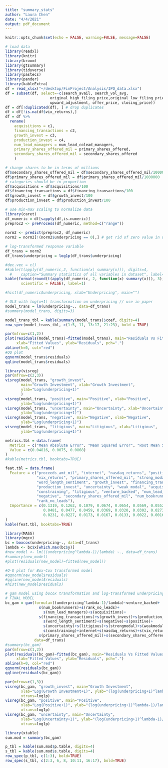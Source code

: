 ```yaml
---
title: "summary_stats"
author: "Laura Chen"
date: "4/4/2021"
output: pdf_document
---
```


```r
knitr::opts_chunk$set(echo = FALSE, warning=FALSE, message=FALSE)
```

```r
# load data
library(readxl)
library(knitr)
library(broom)
library(gtsummary)
library(tidyverse)
library(pastecs)
library(pander)
library(kableExtra)
df = read_xlsx("~/desktop/FinProject/Analysis/IPO_data.xlsx")
df = subset(df, select=-c(search_avail, search_vol_avg, 
                    original_high_filing_price,original_low_filing_price,
                    upward_adjustment, offer_price, closing_price))
df = df[!duplicated(df), ] # drop duplicates
df = df[!is.na(df$vix_returns),]
df = df %>% 
  rename(
    acquisitions = c1,
    financing_transactions = c2,
    growth_invest = c3,
    production_invest = c4,
    num_lead_managers = num_lead_colead_managers,
    primary_shares_offered_mil = primary_shares_offered,
    secondary_shares_offered_mil = secondary_shares_offered
    )

# change shares to be in terms of millions
df$secondary_shares_offered_mil = df$secondary_shares_offered_mil/1000000
df$primary_shares_offered_mil = df$primary_shares_offered_mil/1000000
# categories should be in proportion
df$acquisitions = df$acquisitions/100
df$financing_transactions = df$financing_transactions/100
df$growth_invest = df$growth_invest/100
df$production_invest = df$production_invest/100

# use min-max scaling to normalize data
library(caret)
df_numeric = df[sapply(df,is.numeric)]
preproc2 <- preProcess(df_numeric, method=c("range"))
 
norm2 <- predict(preproc2, df_numeric)
norm2 = norm2[!(norm2$underpricing == 0),] # get rid of zero value in underpricing

# log-transformed response variable
df_trans = norm2
df_trans$underpricing = log1p(df_trans$underpricing)
```

```r

#dec.vec = c()
#kable(t(apply(df_numeric,2, function(x) summary(x))), digits=4, 
  #    caption="Summary statistics of all variables in dataset", label=1)
kable(format(round(t(apply(df_numeric, 2, function(x) summary(x))), 3), 
       scientific = FALSE), label=1)
```

```r
#hist(df_numeric$underpricing, xlab="Underpricing", main="")
```



```r
# OLS with log(x+1) transformation on underpricing // use in paper
model_trans = lm(underpricing~., data=df_trans)
#summary(model_trans, digits=3)

model_trans_tbl = kable(summary(model_trans)$coef, digits=4)
row_spec(model_trans_tbl, c(1:5, 11, 13:17, 21:23), bold = TRUE)

par(mfrow=c(1,2))
plot(residuals(model_trans)~fitted(model_trans), main="Residuals Vs Fitted Values",
     xlab="Fitted Values", ylab="Residuals", pch=".")
abline(h=0, col="red")
#QQ plot
qqnorm(model_trans$residuals)
qqline(model_trans$residuals)

```

```r
library(visreg)
par(mfrow=c(2,3))
visreg(model_trans, "growth_invest", 
       main="Growth Investment", xlab="Growth Investment",
       ylab="Log(underpricing+1)"
       ) 
visreg(model_trans, "positive", main="Positive", xlab="Positive", 
       ylab="Log(underpricing+1)")
visreg(model_trans, "uncertainty", main="Uncertainty", xlab="Uncertainty", 
       ylab="Log(underpricing+1)")
visreg(model_trans, "negative", main="Negative", xlab="Negative", 
       ylab="Log(underpricing+1)")
visreg(model_trans, "litigious", main="Litigious", xlab="Litigious", 
       ylab="Log(underpricing+1)")
```


```r
metrics.tbl = data.frame(
  Metrics = c("Mean Absolute Error", "Mean Squared Error", "Root Mean Squared Error"),
  Value = c(0.04816, 0.0075, 0.0868)
)
#kable(metrics.tbl, booktabs=TRUE)

feat.tbl = data.frame(
  Feature = c("proceeds_amt_mil", "internet", "nasdaq_returns", "positive",
              "vix_returns", "primary_shares_offered_mil", "strong_modal", 
              "word_length_sentiment", "growth_invest", "financing_transactions",
              "production_invest", "uncertainty", "weak_modal", "acquisitions",
              "constraining", "litigious", "venture_backed", "num_lead_managers",
              "negative", "secondary_shares_offered_mil", "num_bookrunners",
              "rank_no_leads"),
  Importance = c(0.1319, 0.1262, 0.1079, 0.0674, 0.0654, 0.0569, 0.0552,
                 0.0481, 0.0477, 0.0459, 0.0369, 0.0320, 0.0302, 0.0273, 0.0235,
                 0.0231, 0.0227, 0.0173, 0.0167, 0.0133, 0.0022, 0.0016)
)
kable(feat.tbl, booktabs=TRUE)


```

```r
library(MASS)
library(mgcv)
bc = boxcox(underpricing~., data=df_trans)
lambda <- bc$x[which.max(bc$y)]
#new_model <- lm(((underpricing^lambda-1)/lambda) ~., data=df_trans)
#summary(new_model)
#plot(residuals(new_model)~fitted(new_model))

#Q-Q plot for Box-Cox transformed model
#qqnorm(new_model$residuals)
#qqline(new_model$residuals)
#hist(new_model$residuals)

# gam model using bocox transformation and log-transformed underpricing
# FINAL MODEL
bc_gam = gam(formula=((underpricing^lambda-1)/lambda)~venture_backed+
               s(num_bookrunners)+s(rank_no_leads)+
                 s(num_lead_managers)+s(acquisitions)+
               s(financing_transactions)+s(growth_invest)+s(production_invest)+
                 s(word_length_sentiment)+s(negative)+s(positive)+
                 s(uncertainty)+s(litigious)+s(strongmodal)+s(weakmodal)+
                 s(constraining)+internet+s(nasdaq_returns)+s(vix_returns)+
               s(primary_shares_offered_mil)+s(secondary_shares_offered_mil),
             data=df_trans)
#summary(bc_gam)
par(mfrow=c(1,2))
plot(residuals(bc_gam)~fitted(bc_gam), main="Residuals Vs Fitted Values",
     xlab="Fitted Values", ylab="Residuals", pch=".")
abline(h=0, col="red")
qqnorm(residuals(bc_gam))
qqline(residuals(bc_gam))
```

```r
par(mfrow=c(1,3))
visreg(bc_gam, "growth_invest", main="Growth Investment", 
       xlab="Log(Growth Investment+1)", ylab="(log(underpricing+1)^lambda-1)/lambda",
       xtrans=log1p)
visreg(bc_gam, "positive", main="Positive", 
       xlab="Log(Positive+1)", ylab="(log(underpricing+1)^lambda-1)/lambda",
       xtrans=log1p)
visreg(bc_gam, "uncertainty", main="Uncertainty", 
       xlab="Log(Uncertainty+1)", ylab="(log(underpricing+1)^lambda-1)/lambda",
       xtrans=log1p)
```


```r
library(xtable)
sum.mod = summary(bc_gam)

p_tbl = kable(sum.mod$p.table, digits=4)
s_tbl = kable(sum.mod$s.table, digits=4)
row_spec(p_tbl, c(1:3), bold=TRUE)
row_spec(s_tbl, c(2:3, 6, 8, 10:11, 16:17), bold=TRUE)
```




